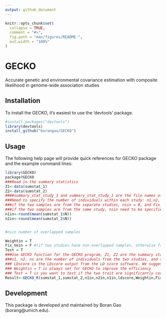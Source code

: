 ```yaml
---
output: github_document
---
```


<!-- README.md is generated from README.Rmd. Please edit that file -->

```r
knitr::opts_chunk$set(
  collapse = TRUE,
  comment = "#>",
  fig.path = "man/figures/README-",
  out.width = "100%"
)
```
# GECKO

Accurate genetic and environmental covariance estimation with composite likelihood in genome-wide association studies

## Installation
To install the GECKO, it's easiest to use the 'devtools' package.

``` r
#install.packages("devtools")
library(devtools)
install_github("borangao/GECKO")
```

## Usage

The following help page will provide quick references for GECKO package and the example command lines:
```r 
library(GECKO)
package?GECKO
###Read in the summary statistics
Z1<-data(sumstat_1)
Z2<-data(sumstat_2)
####summary_stat_study_1 and summary_stat_study_1 are the file names of the summary statistics with column name chr, bp, SNP, A1, A2, N, Z, P representing chromosome, base pair position, SNP iD, major allele, minor allele, number of individuals in the study, Z score, P value
###Need to specify the number of individuals within each study: n1,n2, and number of the overlapping individuals in the two studies:ns
###if the two samples are from the separate studies, nsin = 0, and Fix_Vein = 1
###if the two samples are from the same study, nsin need to be specified
n1in<-round(mean(sumstat_1$N))
n2in<-round(mean(sumstat_2$N))


#nsin number of overlapped samples

Weightin = T
Fix_Vein = F #(if two studies have non-overlapped samples, otherwise false)
Test = T
###Use GECKO function for the GECKO program, Z1, Z2 are the summary statistic files 
###n1, n2, ns are the number of individuals from the two studies, and the number of overlapped individuals
### LDscore is the LDscore output from the LD score software. We suggest to use 1000 genome reference panel for the LD score calculation
### Weightin = T is always set for GECKO to improve the efficiency
### Test = T is you want to test if the two trait are significantly correlated, otherwise you could specify it to be false
Result<-GECKO_R(sumstat_1,sumstat_2,n1in,n2in,n1in,ldscore,Weightin,Fix_Vein,Test)

```

## Development

This package is developed and maintained by Boran Gao (borang@umich.edu).




